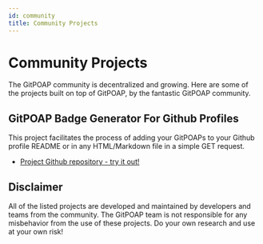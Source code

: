 ```yaml
---
id: community
title: Community Projects
---
```


# Community Projects

The GitPOAP community is decentralized and growing. Here are some of the projects built on top of GitPOAP, by the fantastic GitPOAP community.

## GitPOAP Badge Generator For Github Profiles

This project facilitates the process of adding your GitPOAPs to your Github profile README or in any HTML/Markdown file in a simple GET request.

- [Project Github repository - try it out!](https://github.com/charmful0x/gitpoap-gh-badge)

## Disclaimer

All of the listed projects are developed and maintained by developers and teams from the community. The GitPOAP team is not responsible for any misbehavior from the use of these projects. Do your own research and use at your own risk!
